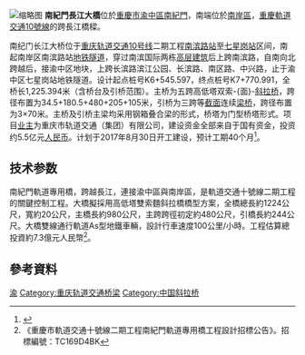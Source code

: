 {{CQ Future infrastructure}}
[[File:渝中_建设中的轨交10号线的桥.jpg|缩略图]]
'''南紀門長江大橋'''位於[[重慶市|重慶市]][[渝中區|渝中區]][[南紀門|南紀門]]，南端位於[[南岸區|南岸區]]，[[重慶軌道交通10號線|重慶軌道交通10號線]]的跨長江橋樑。

南纪门长江大桥位于[[重庆轨道交通10号线|重庆轨道交通10号线]]二期工程[[南滨路站|南滨路站]]至[[七星岗站|七星岗站]]区间，南起南岸区南滨路站[[地铁|地铁]][[隧道|隧道]]，穿过南滨国际两栋[[高层建筑|高层建筑]]后上跨南滨路，自南向北跨越后，接渝中区地块，上跨长滨路滨江公园、长滨路、南区路、中兴路，止于渝中区七星岗站地铁隧道。设计起点桩号K6+545.597，终点桩号K7+770.991，全桥长1,225.394米（含桥台及引桥范围）。主桥为五跨高低塔双索-{面}-[[斜拉桥|斜拉桥]]，跨径布置为34.5+180.5+480+205+105米，引桥为三跨等[[截面_(几何)|截面]]连续[[梁桥|梁桥]]，跨径布置为3×70米。主桥及引桥主梁均采用钢箱叠合梁的形式，桥塔为门型桥塔形式。项目[[业主|业主]]为重庆市轨道交通（集团）有限公司，建设资金全部来自于国有资金，投资约5.5亿元[[人民币|人民币]]。计划于2017年8月30日开工建设，预计工期40个月<ref>{{cite web|url=http://www.zgazxxw.com/zbpd/zbgg/201707/3148382.php|title=重庆轨道交通十号线二期南纪门轨道专用桥工程监理招标|date=2017-07-06|publisher=中国安装信息网}}</ref>。

== 技术参数 ==
南紀門軌道專用橋，跨越長江，連接渝中區與南岸區，是軌道交通十號線二期工程的關鍵控制工程。大橋擬採用高低塔雙索麵斜拉橋橋型方案，全橋總長約1224公尺，寬約20公尺，主橋長約980公尺，主跨跨徑初定約480公尺，引橋長約244公尺。大橋雙線通行軌道As型地鐵車輛，設計行車速度100公里/小時。工程估算總投資約7.3億元人民幣<ref>《重慶市軌道交通十號線二期工程南紀門軌道專用橋工程設計招標公告》。招標編號：TC169D4BK</ref>。

== 參考資料 ==
<references/>

{{Crossings navbox
|structure= [[長江橋隧列表|長江橋隧列表]]
|place= [[長江|長江]]
|bridge= 南紀門長江大橋
|bridge signs=  [[重庆轨道交通10号线|重庆轨道交通10号线]]
|upstream= [[石板坡长江大桥|石板坡长江大桥]]
|upstream signs= 四车道公路
|downstream= [[東水門長江大橋|東水門長江大橋]]
|downstream signs= 四车道公路<br>[[重庆轨道交通6号线|重庆轨道交通6号线]]
}}
{{重慶橋樑}}

{{DEFAULTSORT:N}}
[[Category:長江大橋|渝]]
[[Category:重庆轨道交通桥梁|Category:重庆轨道交通桥梁]]
[[Category:中国斜拉桥|Category:中国斜拉桥]]